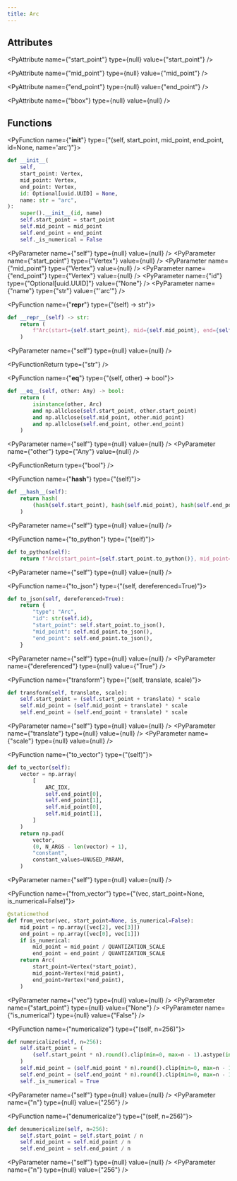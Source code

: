 ```yaml
---
title: Arc
---
```


## Attributes

<PyAttribute name={"start_point"} type={null} value={"start_point"} />

<PyAttribute name={"mid_point"} type={null} value={"mid_point"} />

<PyAttribute name={"end_point"} type={null} value={"end_point"} />

<PyAttribute name={"bbox"} type={null} value={null} />

## Functions

<PyFunction name={"__init__"} type={"(self, start_point, mid_point, end_point, id=None, name='arc')"}>

<PySourceCode >

```python
def __init__(
    self,
    start_point: Vertex,
    mid_point: Vertex,
    end_point: Vertex,
    id: Optional[uuid.UUID] = None,
    name: str = "arc",
):
    super().__init__(id, name)
    self.start_point = start_point
    self.mid_point = mid_point
    self.end_point = end_point
    self._is_numerical = False
```

</PySourceCode>

<div >

<PyParameter name={"self"} type={null} value={null} />
<PyParameter name={"start_point"} type={"Vertex"} value={null} />
<PyParameter name={"mid_point"} type={"Vertex"} value={null} />
<PyParameter name={"end_point"} type={"Vertex"} value={null} />
<PyParameter name={"id"} type={"Optional[uuid.UUID]"} value={"None"} />
<PyParameter name={"name"} type={"str"} value={"'arc'"} />

</div>

<PyFunctionReturn type={null} />

</PyFunction>

<PyFunction name={"__repr__"} type={"(self) -> str"}>

<PySourceCode >

```python
def __repr__(self) -> str:
    return (
        f"Arc(start={self.start_point}, mid={self.mid_point}, end={self.end_point})"
    )
```

</PySourceCode>

<div >

<PyParameter name={"self"} type={null} value={null} />

</div>

<PyFunctionReturn type={"str"} />

</PyFunction>

<PyFunction name={"__eq__"} type={"(self, other) -> bool"}>

<PySourceCode >

```python
def __eq__(self, other: Any) -> bool:
    return (
        isinstance(other, Arc)
        and np.allclose(self.start_point, other.start_point)
        and np.allclose(self.mid_point, other.mid_point)
        and np.allclose(self.end_point, other.end_point)
    )
```

</PySourceCode>

<div >

<PyParameter name={"self"} type={null} value={null} />
<PyParameter name={"other"} type={"Any"} value={null} />

</div>

<PyFunctionReturn type={"bool"} />

</PyFunction>

<PyFunction name={"__hash__"} type={"(self)"}>

<PySourceCode >

```python
def __hash__(self):
    return hash(
        (hash(self.start_point), hash(self.mid_point), hash(self.end_point))
    )
```

</PySourceCode>

<div >

<PyParameter name={"self"} type={null} value={null} />

</div>

<PyFunctionReturn type={null} />

</PyFunction>

<PyFunction name={"to_python"} type={"(self)"}>

<PySourceCode >

```python
def to_python(self):
    return f"Arc(start_point={self.start_point.to_python()}, mid_point={self.mid_point.to_python()}, end_point={self.end_point.to_python()})"
```

</PySourceCode>

<div >

<PyParameter name={"self"} type={null} value={null} />

</div>

<PyFunctionReturn type={null} />

</PyFunction>

<PyFunction name={"to_json"} type={"(self, dereferenced=True)"}>

<PySourceCode >

```python
def to_json(self, dereferenced=True):
    return {
        "type": "Arc",
        "id": str(self.id),
        "start_point": self.start_point.to_json(),
        "mid_point": self.mid_point.to_json(),
        "end_point": self.end_point.to_json(),
    }
```

</PySourceCode>

<div >

<PyParameter name={"self"} type={null} value={null} />
<PyParameter name={"dereferenced"} type={null} value={"True"} />

</div>

<PyFunctionReturn type={null} />

</PyFunction>

<PyFunction name={"transform"} type={"(self, translate, scale)"}>

<PySourceCode >

```python
def transform(self, translate, scale):
    self.start_point = (self.start_point + translate) * scale
    self.mid_point = (self.mid_point + translate) * scale
    self.end_point = (self.end_point + translate) * scale
```

</PySourceCode>

<div >

<PyParameter name={"self"} type={null} value={null} />
<PyParameter name={"translate"} type={null} value={null} />
<PyParameter name={"scale"} type={null} value={null} />

</div>

<PyFunctionReturn type={null} />

</PyFunction>

<PyFunction name={"to_vector"} type={"(self)"}>

<PySourceCode >

```python
def to_vector(self):
    vector = np.array(
        [
            ARC_IDX,
            self.end_point[0],
            self.end_point[1],
            self.mid_point[0],
            self.mid_point[1],
        ]
    )
    return np.pad(
        vector,
        (0, N_ARGS - len(vector) + 1),
        "constant",
        constant_values=UNUSED_PARAM,
    )
```

</PySourceCode>

<div >

<PyParameter name={"self"} type={null} value={null} />

</div>

<PyFunctionReturn type={null} />

</PyFunction>

<PyFunction name={"from_vector"} type={"(vec, start_point=None, is_numerical=False)"}>

<PySourceCode >

```python
@staticmethod
def from_vector(vec, start_point=None, is_numerical=False):
    mid_point = np.array([vec[2], vec[3]])
    end_point = np.array([vec[0], vec[1]])
    if is_numerical:
        mid_point = mid_point / QUANTIZATION_SCALE
        end_point = end_point / QUANTIZATION_SCALE
    return Arc(
        start_point=Vertex(*start_point),
        mid_point=Vertex(*mid_point),
        end_point=Vertex(*end_point),
    )
```

</PySourceCode>

<div >

<PyParameter name={"vec"} type={null} value={null} />
<PyParameter name={"start_point"} type={null} value={"None"} />
<PyParameter name={"is_numerical"} type={null} value={"False"} />

</div>

<PyFunctionReturn type={null} />

</PyFunction>

<PyFunction name={"numericalize"} type={"(self, n=256)"}>

<PySourceCode >

```python
def numericalize(self, n=256):
    self.start_point = (
        (self.start_point * n).round().clip(min=0, max=n - 1).astype(int)
    )
    self.mid_point = (self.mid_point * n).round().clip(min=0, max=n - 1).astype(int)
    self.end_point = (self.end_point * n).round().clip(min=0, max=n - 1).astype(int)
    self._is_numerical = True
```

</PySourceCode>

<div >

<PyParameter name={"self"} type={null} value={null} />
<PyParameter name={"n"} type={null} value={"256"} />

</div>

<PyFunctionReturn type={null} />

</PyFunction>

<PyFunction name={"denumericalize"} type={"(self, n=256)"}>

<PySourceCode >

```python
def denumericalize(self, n=256):
    self.start_point = self.start_point / n
    self.mid_point = self.mid_point / n
    self.end_point = self.end_point / n
```

</PySourceCode>

<div >

<PyParameter name={"self"} type={null} value={null} />
<PyParameter name={"n"} type={null} value={"256"} />

</div>

<PyFunctionReturn type={null} />

</PyFunction>